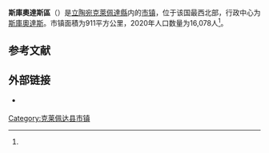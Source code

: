 {{Infobox settlement
| name                    = 斯庫奧達斯區
| native_name             = Skuodo rajono savivaldybė
| native_name_lang        = lt
| settlement_type         = [[立陶宛市鎮|市镇]]
| image_skyline           = Skuodo bažnyčia. Fasadas.JPG
| image_caption           = 位于斯庫奧達斯的天主教堂
| image_flag              = 
| flag_size               = 125px
| image_shield            = Skuodas COA.svg
| shield_size             = 75px
| image_map               = Skuodas dst.svg
| map_caption             = 斯庫奧達斯區在立陶宛的位置
| coordinates             = 
| coor_pinpoint           = 
| coordinates_footnotes   = 
| subdivision_type        = [[世界政區索引|国家]]
| subdivision_name        = {{LIT}}
| subdivision_type1       = 传统地区
| subdivision_name1       = [[萨莫吉希亚|萨莫吉希亚]]
| subdivision_type2       = [[立陶宛縣份|县份]]
| subdivision_name2       = [[克萊佩達縣|克萊佩達縣]]
| established_title       = 
| established_date        = 
| seat_type               = 行政中心
| seat                    = [[斯庫奧達斯|斯庫奧達斯]]
| unit_pref               = Metric
| area_total_km2          = 911
| area_rank               = 
| area_note               = 
| area_footnotes          = <ref name=VLE>{{cite encyclopedia | encyclopedia = Visuotinė lietuvių enciklopedija | title = Skuodo rajono savivaldybė | url = https://www.vle.lt/straipsnis/skuodo-rajono-savivaldybe/ | access-date = 2021-07-15 | language = lt | edition =  | date = 2014 | publisher = Mokslo ir enciklopedijų leidybos institutas | volume = 24 | location = Vilnius | archive-date = 2021-10-31 | archive-url = https://web.archive.org/web/20211031125911/https://www.vle.lt/straipsnis/skuodo-rajono-savivaldybe/ | dead-url = no }}</ref>
| population_as_of        = 2020年
| population_total        = 16078
| population_density_km2  = auto
| population_note         = 
| population_footnotes    = <ref name=VLE/>
| timezone1               = [[欧洲东部时间|EET]]
| utc_offset1             = +2
| timezone1_DST           = [[欧洲东部夏令时间|EEST]]
| utc_offset1_DST         = +3
| postal_code_type        = 邮政编码
| postal_code             = 
| area_code_type          = 
| area_code               = 440
| iso_code                = 
| website                 = {{URL|https://www.skuodas.lt/}}
| footnotes               = 
}}
'''斯庫奧達斯區'''（{{lang-lt|Skuodo rajono savivaldybė}}）是[[立陶宛|立陶宛]][[克萊佩達縣|克萊佩達縣]]内的[[立陶宛市鎮|市镇]]，位于该国最西北部，行政中心为[[斯庫奧達斯|斯庫奧達斯]]。市镇面積为911平方公里，2020年人口数量为16,078人<ref name=VLE/>。

== 参考文献 ==
{{Reflist}}

== 外部链接 ==
{{commonscat|Skuodas District Municipality|position=left}}
* {{Official site|https://www.skuodas.lt/}} {{lt icon}} {{en}}

{{DEFAULTSORT:Skuodas}}
[[Category:克莱佩达县市镇|Category:克莱佩达县市镇]]